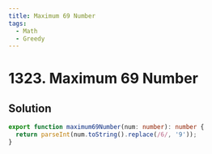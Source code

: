 ```yaml
---
title: Maximum 69 Number
tags:
  - Math
  - Greedy
---
```


# 1323. Maximum 69 Number

<Badges>
  <LevelBadge level="easy" />
  <TopicBadge name="Math" slug="math" />
  <TopicBadge name="Greedy" slug="greedy" />
</Badges>

## Solution

```typescript filename="solution.ts" copy
export function maximum69Number(num: number): number {
  return parseInt(num.toString().replace(/6/, '9'));
}
```

<ProblemLink
  codingSite="leetcode"
  href="https://leetcode.com/problems/maximum-69-number/"
  title="Maximum 69 Number"
/>
